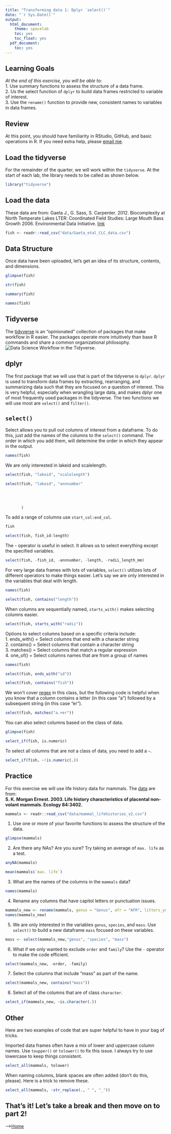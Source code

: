 ```yaml
---
title: "Transforming data 1: Dplyr `select()`"
date: "`r Sys.Date()`"
output:
  html_document:
    theme: spacelab
    toc: yes
    toc_float: yes
  pdf_document:
    toc: yes
---
```


## Learning Goals
*At the end of this exercise, you will be able to:*    
1. Use summary functions to assess the structure of a data frame.  
2. Us the select function of `dplyr` to build data frames restricted to variable of interest.  
3. Use the `rename()` function to provide new, consistent names to variables in data frames.  

## Review
At this point, you should have familiarity in RStudio, GitHub, and basic operations in R. If you need extra help, please [email me](mailto: jmledford@ucdavis.edu).  

## Load the tidyverse
For the remainder of the quarter, we will work within the `tidyverse`. At the start of each lab, the library needs to be called as shown below.  
```r
library("tidyverse")
```

## Load the data
These data are from: Gaeta J., G. Sass, S. Carpenter. 2012. Biocomplexity at North Temperate Lakes LTER: Coordinated Field Studies: Large Mouth Bass Growth 2006. Environmental Data Initiative.  [link](https://portal.edirepository.org/nis/mapbrowse?scope=knb-lter-ntl&identifier=267)  
```r
fish <- readr::read_csv("data/Gaeta_etal_CLC_data.csv")
```

## Data Structure
Once data have been uploaded, let's get an idea of its structure, contents, and dimensions.  
```r
glimpse(fish)
```

```r
str(fish)
```

```r
summary(fish)
```

```r
names(fish)
```

## Tidyverse
The [tidyverse](www.tidyverse.org) is an "opinionated" collection of packages that make workflow in R easier. The packages operate more intuitively than base R commands and share a common organizational philosophy.  
![*Data Science Workflow in the Tidyverse.*](tidy-1.png)  

## dplyr
The first package that we will use that is part of the tidyverse is `dplyr`. `dplyr` is used to transform data frames by extracting, rearranging, and summarizing data such that they are focused on a question of interest. This is very helpful,  especially when wrangling large data, and makes dplyr one of most frequently used packages in the tidyverse. The two functions we will use most are `select()` and `filter()`.  

## `select()`
Select allows you to pull out columns of interest from a dataframe. To do this, just add the names of the columns to the `select()` command. The order in which you add them, will determine the order in which they appear in the output.
```r
names(fish)
```

We are only interested in lakeid and scalelength.
```r
select(fish, "lakeid", "scalelength")
```
```r
select(fish, "lakeid", "annnumber"
       
       
       
       
       )
```


To add a range of columns use `start_col:end_col`.
```r
fish
```

```r
select(fish, fish_id:length)
```

The - operator is useful in select. It allows us to select everything except the specified variables.
```r
select(fish, -fish_id, -annnumber, -length, -radii_length_mm)
```

For very large data frames with lots of variables, `select()` utilizes lots of different operators to make things easier. Let's say we are only interested in the variables that deal with length.

```r
names(fish)
```

```r
select(fish, contains("length"))
```

When columns are sequentially named, `starts_with()` makes selecting columns easier.
```r
select(fish, starts_with("radii"))
```

Options to select columns based on a specific criteria include:  
1. ends_with() = Select columns that end with a character string  
2. contains() = Select columns that contain a character string  
3. matches() = Select columns that match a regular expression  
4. one_of() = Select columns names that are from a group of names  

```r
names(fish)
```

```r
select(fish, ends_with("id"))
```

```r
select(fish, contains("fish"))
```

We won't cover [regex](https://en.wikipedia.org/wiki/Regular_expression) in this class, but the following code is helpful when you know that a column contains a letter (in this case "a") followed by a subsequent string (in this case "er").  
```r
select(fish, matches("a.+er"))
```

You can also select columns based on the class of data.  
```r
glimpse(fish)
```

```r
select_if(fish, is.numeric)
```

To select all columns that are *not* a class of data, you need to add a `~`.
```r
select_if(fish, ~!is.numeric(.))
```

## Practice  
For this exercise we will use life history data for mammals. The [data](http://esapubs.org/archive/ecol/E084/093/) are from:  
**S. K. Morgan Ernest. 2003. Life history characteristics of placental non-volant mammals. Ecology 84:3402.**  
```r
mammals <- readr::read_csv("data/mammal_lifehistories_v2.csv")
```

1. Use one or more of your favorite functions to assess the structure of the data.  
```r
glimpse(mammals)
```

2. Are there any NAs? Are you sure? Try taking an average of `max. life` as a test.  
```r
anyNA(mammals)
```
```r
mean(mammals$`max. life`)
```

3. What are the names of the columns in the `mammals` data?
```r
names(mammals)
```

4. Rename any columns that have capitol letters or punctuation issues.  
```r
mammals_new <- rename(mammals, genus = "Genus", afr = "AFR", litters_year = "litters/year", max_life = "max. life", litter_size = "litter size")
names(mammals_new)
```

5. We are only interested in the variables `genus`, `species`, and `mass`. Use `select()` to build a new dataframe `mass` focused on these variables.
```r
mass <- select(mammals_new,"genus", "species", "mass")
```

6. What if we only wanted to exclude `order` and `family`? Use the `-` operator to make the code efficient.
```r
select(mammals_new, -order, -family)
```

7. Select the columns that include "mass" as part of the name.  
```r
select(mammals_new, contains("mass"))
```

8. Select all of the columns that are of class `character`.  
```r
select_if(mammals_new, ~is.character(.))
```

## Other
Here are two examples of code that are super helpful to have in your bag of tricks.  

Imported data frames often have a mix of lower and uppercase column names. Use `toupper()` or `tolower()` to fix this issue. I always try to use lowercase to keep things consistent.  
```r
select_all(mammals, tolower)
```

When naming columns, blank spaces are often added (don't do this, please). Here is a trick to remove these.  
```r
select_all(mammals, ~str_replace(., " ", "_"))
```

## That's it! Let's take a break and then move on to part 2! 

-->[Home](https://jmledford3115.github.io/datascibiol/)  